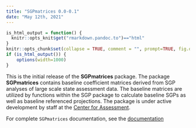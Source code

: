 ```yaml
---
title: "SGPmatrices 0.0-0.1"
date: "May 12th, 2021"
---
```


```r
is_html_output = function() {
  knitr::opts_knit$get("rmarkdown.pandoc.to")=="html"
}
knitr::opts_chunk$set(collapse = TRUE, comment = "", prompt=TRUE, fig.dpi = 96)
if (is_html_output()) {
    options(width=1000)
}
```
This is the initial release of the **SGPmatrices** package. The package **SGPmatrices** contains baseline coefficient matrices derived from SGP analyses of large scale state assessment data. The baseline matrices are utilized by functions within the SGP package to calculate baseline SGPs as well as baseline referenced projections. The package is under active
development by staff at the [Center for Assessment](https://www.nciea.org).

For complete `SGPmatrices` documentation, see the [documentation](https://CenterForAssessment.github.io/SGPmatrices/reference/SGPmatrices.html)
